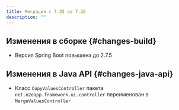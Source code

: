 ```yaml
---
title: Миграция с 7.25 на 7.26
description: ""
---
```


## Изменения в сборке {#changes-build}

- Версия Spring Boot повышена до 2.7.5

## Изменения в Java API {#changes-java-api}

- Класс `CopyValuesController` пакета `net.n2oapp.framework.ui.controller` переименован в `MergeValuesController`
